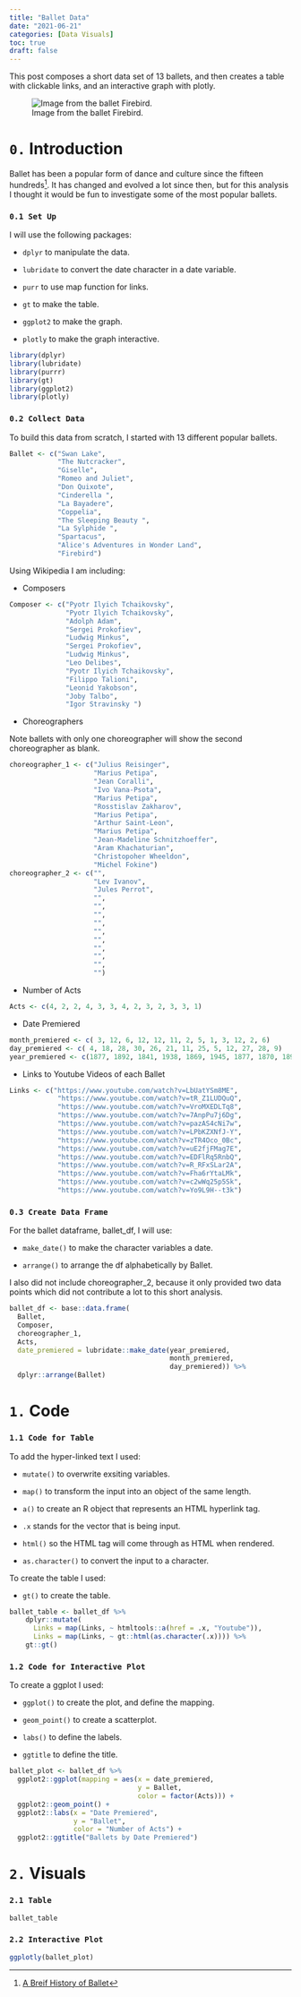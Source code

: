 ```yaml
---
title: "Ballet Data"
date: "2021-06-21"
categories: [Data Visuals]
toc: true
draft: false
---
```


This post composes a short data set of 13 ballets, and then creates a table with clickable links, and an interactive graph with plotly. 

![Image from the ballet Firebird.](../../00_img/firebird.jpeg)

# `0.` Introduction 

Ballet has been a popular form of dance and culture since the fifteen hundreds^[[A Breif History of Ballet](https://www.atlantaballet.com/resources/brief-history-of-ballet)]. It has changed and evolved a lot since then, but for this analysis I thought it would be fun to investigate some of the most popular ballets. 

::: {.panel-tabset}

### `0.1 Set Up` 

I will use the following packages: 

* `dplyr` to manipulate the data.

* `lubridate` to convert the date character in a date variable.

* `purr` to use map function for links. 

* `gt` to make the table. 

* `ggplot2` to make the graph.

* `plotly` to make the graph interactive. 

```r
library(dplyr)
library(lubridate)
library(purrr)
library(gt) 
library(ggplot2)
library(plotly)
```

### `0.2 Collect Data` 

To build this data from scratch, I started with 13 different popular ballets. 

```r
Ballet <- c("Swan Lake", 
            "The Nutcracker", 
            "Giselle", 
            "Romeo and Juliet",  
            "Don Quixote", 
            "Cinderella ", 
            "La Bayadere", 
            "Coppelia", 
            "The Sleeping Beauty ", 
            "La Sylphide ", 
            "Spartacus", 
            "Alice's Adventures in Wonder Land",
            "Firebird")
```

Using Wikipedia I am including:

* Composers

```r
Composer <- c("Pyotr Ilyich Tchaikovsky", 
              "Pyotr Ilyich Tchaikovsky",
              "Adolph Adam", 
              "Sergei Prokofiev",
              "Ludwig Minkus",
              "Sergei Prokofiev",
              "Ludwig Minkus",
              "Leo Delibes",
              "Pyotr Ilyich Tchaikovsky",
              "Filippo Talioni",
              "Leonid Yakobson",
              "Joby Talbo",
              "Igor Stravinsky ")
```

* Choreographers

Note ballets with only one choreographer will show the second choreographer as blank. 

```r
choreographer_1 <- c("Julius Reisinger",
                     "Marius Petipa", 
                     "Jean Coralli",
                     "Ivo Vana-Psota",
                     "Marius Petipa", 
                     "Rosstislav Zakharov",
                     "Marius Petipa",
                     "Arthur Saint-Leon",
                     "Marius Petipa",
                     "Jean-Madeline Schnitzhoeffer",
                     "Aram Khachaturian",
                     "Christopoher Wheeldon",
                     "Michel Fokine")
choreographer_2 <- c("",
                     "Lev Ivanov",
                     "Jules Perrot",
                     "",
                     "",
                     "",
                     "",
                     "",
                     "",
                     "",
                     "",
                     "",
                     "")
```

* Number of Acts

```r
Acts <- c(4, 2, 2, 4, 3, 3, 4, 2, 3, 2, 3, 3, 1)
```

* Date Premiered

```r
month_premiered <- c( 3, 12, 6, 12, 12, 11, 2, 5, 1, 3, 12, 2, 6)
day_premiered <- c( 4, 18, 28, 30, 26, 21, 11, 25, 5, 12, 27, 28, 9)
year_premiered <- c(1877, 1892, 1841, 1938, 1869, 1945, 1877, 1870, 1890, 1832, 1956, 2011, 1910)
```

* Links to Youtube Videos of each Ballet

```r
Links <- c("https://www.youtube.com/watch?v=LbUatYSm8ME", 
            "https://www.youtube.com/watch?v=tR_Z1LUDQuQ", 
            "https://www.youtube.com/watch?v=VroMXEDLTq8", 
            "https://www.youtube.com/watch?v=7AnpPu7j6Dg",  
            "https://www.youtube.com/watch?v=pazAS4cNi7w", 
            "https://www.youtube.com/watch?v=LPbKZXNfJ-Y", 
            "https://www.youtube.com/watch?v=zTR4Oco_0Bc", 
            "https://www.youtube.com/watch?v=uE2fjFMag7E", 
            "https://www.youtube.com/watch?v=EDFlRq5RnbQ", 
            "https://www.youtube.com/watch?v=R_RFxSLar2A", 
            "https://www.youtube.com/watch?v=Fha6rYtaLMk", 
            "https://www.youtube.com/watch?v=c2wWq25p5Sk",
            "https://www.youtube.com/watch?v=Yo9L9H--t3k")
```

### `0.3 Create Data Frame`

For the ballet dataframe, ballet_df, I will use:

* `make_date()` to make the character variables a date. 

* `arrange()` to arrange the df alphabetically by Ballet. 

I also did not include choreographer_2, because it only provided two data points which did not contribute a lot to this short analysis. 

```r
ballet_df <- base::data.frame(
  Ballet,
  Composer,
  choreographer_1,
  Acts,
  date_premiered = lubridate::make_date(year_premiered,
                                        month_premiered,
                                        day_premiered)) %>%
  dplyr::arrange(Ballet)
```

:::

# `1.` Code

::: {.panel-tabset}

### `1.1 Code for Table`

To add the hyper-linked text I used: 

* `mutate()` to overwrite exsiting variables. 

* `map()` to transform the input into an object of the same length. 

* `a()` to create an R object that represents an HTML hyperlink tag. 

* `.x` stands for the vector that is being input. 

* `html()` so the HTML tag will come through as HTML when rendered. 

* `as.character()` to convert the input to a character. 

To create the table I used:

* `gt()` to create the table. 

```r
ballet_table <- ballet_df %>%
    dplyr::mutate(
      Links = map(Links, ~ htmltools::a(href = .x, "Youtube")),
      Links = map(Links, ~ gt::html(as.character(.x)))) %>%
    gt::gt()
```

### `1.2 Code for Interactive Plot`

To create a ggplot I used:

* `ggplot()` to create the plot, and define the mapping.

* `geom_point()` to create a scatterplot. 

* `labs()` to define the labels. 

* `ggtitle` to define the title. 

```r
ballet_plot <- ballet_df %>%
  ggplot2::ggplot(mapping = aes(x = date_premiered, 
                                y = Ballet, 
                                color = factor(Acts))) +
  ggplot2::geom_point() +
  ggplot2::labs(x = "Date Premiered", 
                y = "Ballet", 
                color = "Number of Acts") +
  ggplot2::ggtitle("Ballets by Date Premiered")
```

:::

# `2.` Visuals 

::: {.panel-tabset}

### `2.1 Table`

```r
ballet_table
```

### `2.2 Interactive Plot`

```r
ggplotly(ballet_plot)
```

:::

